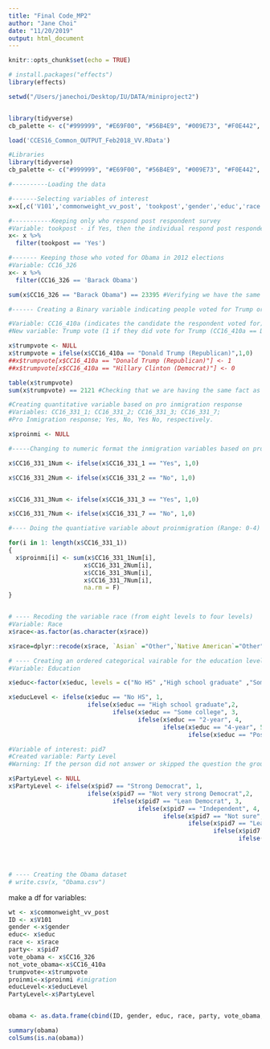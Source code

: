 ```yaml
---
title: "Final Code_MP2"
author: "Jane Choi"
date: "11/20/2019"
output: html_document
---
```


```r
knitr::opts_chunk$set(echo = TRUE)

```

```r
# install.packages("effects")
library(effects)
```


```r
setwd("/Users/janechoi/Desktop/IU/DATA/miniproject2")


library(tidyverse)
cb_palette <- c("#999999", "#E69F00", "#56B4E9", "#009E73", "#F0E442", "#0072B2", "#D55E00", "#CC79A7")

load('CCES16_Common_OUTPUT_Feb2018_VV.RData')
```

```r

#Libraries
library(tidyverse)
cb_palette <- c("#999999", "#E69F00", "#56B4E9", "#009E73", "#F0E442", "#0072B2", "#D55E00", "#CC79A7")

#----------Loading the data

#-------Selecting variables of interest
x=x[,c('V101','commonweight_vv_post', 'tookpost','gender','educ','race','pid7','CC16_326','CC16_410a','CC16_331_1','CC16_331_2','CC16_331_3','CC16_331_7')] 

#-----------Keeping only who respond post respondent survey
#Variable: tookpost - if Yes, then the individual respond post respondent survey
x<- x %>%
  filter(tookpost == 'Yes')

#------- Keeping those who voted for Obama in 2012 elections
#Variable: CC16_326
x<- x %>%
  filter(CC16_326 == 'Barack Obama')

sum(x$CC16_326 == "Barack Obama") == 23395 #Verifying we have the same amount of people as the professor

#------ Creating a Binary variable indicating people voted for Trump or not in 2016 elections

#Variable: CC16_410a (indicates the candidate the respondent voted for)
#New variable: Trump vote (1 if they did vote for Trump (CC16_410a == Donald Trump (Republican), zero otherwise)

x$trumpvote <- NULL
x$trumpvote = ifelse(x$CC16_410a == "Donald Trump (Republican)",1,0)
##x$trumpvote[x$CC16_410a == "Donald Trump (Republican)"] <- 1
##x$trumpvote[x$CC16_410a == "Hillary Clinton (Democrat)"] <- 0

table(x$trumpvote)
sum(x$trumpvote) == 2121 #Checking that we are having the same fact as the professor.

#Creating quantitative variable based on pro inmigration response
#Variables: CC16_331_1; CC16_331_2; CC16_331_3; CC16_331_7;
#Pro Inmigration response; Yes, No, Yes No, respectively.

x$proinmi <- NULL

#-----Changing to numeric format the inmigration variables based on pro inmigration

x$CC16_331_1Num <- ifelse(x$CC16_331_1 == "Yes", 1,0)

x$CC16_331_2Num <- ifelse(x$CC16_331_2 == "No", 1,0)


x$CC16_331_3Num <- ifelse(x$CC16_331_3 == "Yes", 1,0)

x$CC16_331_7Num <- ifelse(x$CC16_331_7 == "No", 1,0)

#---- Doing the quantiative variable about proinmigration (Range: 0-4)

for(i in 1: length(x$CC16_331_1))
{
  x$proinmi[i] <- sum(x$CC16_331_1Num[i],
                     x$CC16_331_2Num[i],
                     x$CC16_331_3Num[i],
                     x$CC16_331_7Num[i],
                     na.rm = F)
}


# ---- Recoding the variable race (from eight levels to four levels)
#Variable: Race
x$race<-as.factor(as.character(x$race))

x$race=dplyr::recode(x$race, `Asian` ="Other",`Native American`="Other",`Mixed`="Other",`Middle Eastern`="Other")

# ---- Creating an ordered categorical vairable for the education level
#Variable: Education

x$educ<-factor(x$educ, levels = c("No HS" ,"High school graduate" ,"Some college"  , "2-year"  , "4-year" ,"Post-grad"))

x$educLevel <- ifelse(x$educ == "No HS", 1, 
                      ifelse(x$educ == "High school graduate",2,
                             ifelse(x$educ == "Some college", 3,
                                    ifelse(x$educ == "2-year", 4,
                                           ifelse(x$educ == "4-year", 5,
                                                  ifelse(x$educ == "Post-grad", 6,NA))))))

#Variable of interest: pid7
#Created variable: Party Level
#Warning: If the person did not answer or skipped the question the group is 0.

x$PartyLevel <- NULL
x$PartyLevel <- ifelse(x$pid7 == "Strong Democrat", 1, 
                      ifelse(x$pid7 == "Not very strong Democrat",2,
                             ifelse(x$pid7 == "Lean Democrat", 3,
                                    ifelse(x$pid7 == "Independent", 4,
                                           ifelse(x$pid7 == "Not sure", 5,
                                                  ifelse(x$pid7 == "Lean Republican", 6,
                                                         ifelse(x$pid7 == "Not very strong Republican", 7,
                                                                ifelse(x$pid7 == "Strong Republican", 8,
                                                                       ifelse(is.na(x$pid7), NA,0)))))))))



# ---- Creating the Obama dataset
# write.csv(x, "Obama.csv")

```



make a df for variables:
```r
wt <- x$commonweight_vv_post
ID <- x$V101
gender <-x$gender
educ<- x$educ
race <- x$race
party<- x$pid7
vote_obama <- x$CC16_326
not_vote_obama<-x$CC16_410a
trumpvote<-x$trumpvote
proinmi<-x$proinmi #imigration 
educLevel<-x$educLevel
PartyLevel<-x$PartyLevel


obama <- as.data.frame(cbind(ID, gender, educ, race, party, vote_obama, not_vote_obama, trumpvote, proinmi,wt))

summary(obama)
colSums(is.na(obama))

```








